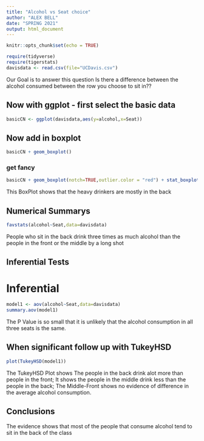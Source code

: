 ```yaml
---
title: "Alcohol vs Seat choice"
author: "ALEX BELL"
date: "SPRING 2021"
output: html_document
---
```


```r
knitr::opts_chunk$set(echo = TRUE)
```

```r
require(tidyverse)
require(tigerstats)
davisdata <- read.csv(file="UCDavis.csv")
```
 Our Goal is to answer this question Is there a difference between the alcohol consumed between the row
 you choose to sit in??

## Now with ggplot - first select the basic data

```r
basicCN <- ggplot(davisdata,aes(y=alcohol,x=Seat))
```
## Now add in boxplot

```r
basicCN + geom_boxplot()
```
  
  
### get fancy  

```r
basicCN + geom_boxplot(notch=TRUE,outlier.color = "red") + stat_boxplot(geom ='errorbar') + labs(title="Fancy notch boxplot \n with 2 lines")
```


This BoxPlot shows that the heavy drinkers are mostly in the back


## Numerical Summarys 

```r
favstats(alcohol~Seat,data=davisdata)
```
People who sit in the back drink three times as much alcohol than the people in the front or the middle by a long shot

## Inferential Tests

# Inferential

```r
model1 <- aov(alcohol~Seat,data=davisdata)
summary.aov(model1)
```
The P Value is so small that it is unlikely that the alcohol consumption in all three seats is the same.

## When significant follow up with TukeyHSD  

```r
plot(TukeyHSD(model1))
```

The TukeyHSD Plot shows The people in the back drink alot more than people in the front; It shows the people in the middle drink less than the people in the back; The Middle-Front shows no evidence of difference in the average alcohol consumption.

## Conclusions

The evidence shows that most of the people that consume alcohol tend to sit in the back of the class

